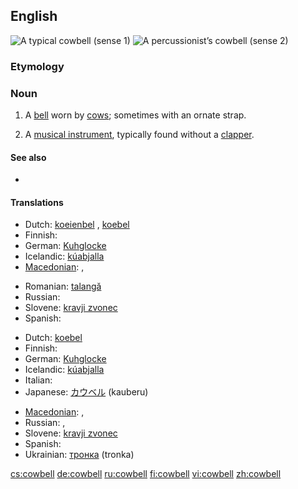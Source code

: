 ==English==
[[Image:Cowbell-2.jpg|thumb|right|A typical cowbell (sense 1)]]
[[Image:Koebel.jpg|thumb|right|A percussionist’s cowbell (sense 2)]]

===Etymology===
{{compound|cow|bell}}

===Noun===
{{en-noun}}

# A [[bell]] worn by [[cow]]s; sometimes with an ornate strap.
# {{musici}} A [[musical instrument]], typically found without a [[clapper]].

====See also====
* {{pedia}}

====Translations====
{{trans-top|bell worn by cows}}
* Dutch: [[koeienbel]] {{f}}, [[koebel]] {{f}}
* Finnish: {{t-|fi|lehmänkello}}
* German: [[Kuhglocke]] {{f}}
* Icelandic: [[kúabjalla]] {{f}}
* [[Macedonian]]: {{t|mk|клопотарец|m|tr=klopotárec}},  {{t|mk|прапорец|m|tr=práporec}}
{{trans-mid}}
* Romanian: [[talangă]] {{f}}
* Russian: {{t|ru|коровий колокольчик|m|tr=koróvij kolokól’čik}}
* Slovene: [[kravji zvonec]] {{m}}
* Spanish: {{t-|es|cencerro|m}}
{{trans-bottom}}

{{trans-top|musical instrument}}
* Dutch: [[koebel]] {{f}}
* Finnish: {{t-|fi|lehmänkello}}
* German: [[Kuhglocke]] {{f}}
* Icelandic: [[kúabjalla]] {{f}}
* Italian: {{t+|it|campanaccio|m}}
* Japanese: [[カウベル]] (kauberu)
{{trans-mid}}
* [[Macedonian]]: {{t|mk|клопотарец|m|tr=klopotárec}},  {{t|mk|прапорец|m|tr=práporec}}
* Russian: {{t+|ru|колоколец|m|tr=kolokólets}},  {{t|ru|сенсерро|n|tr=sensérro}}
* Slovene: [[kravji zvonec]] {{m}}
* Spanish: {{t-|es|cencerro|m}}
* Ukrainian: [[тронка]] (tronka) {{f}}
{{trans-bottom}}

[[cs:cowbell]]
[[de:cowbell]]
[[ru:cowbell]]
[[fi:cowbell]]
[[vi:cowbell]]
[[zh:cowbell]]
